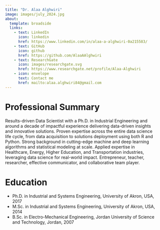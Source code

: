 ```yaml
---
title: "Dr. Alaa Alghwiri"
image: images/july_2024.jpg
about:
  template: broadside
  links:
    - text: LinkedIn
      icon: linkedin
      href: https://www.linkedin.com/in/alaa-a-alghwiri-0a215583/
    - text: GitHub
      icon: github
      href: https://github.com/AlaaAAlghwiri
    - text: ResearchGate
      icon: images/researchgate.svg
      href: https://www.researchgate.net/profile/Alaa-Alghwiri
    - icon: envelope
      text: Contact me
      href: mailto:alaa.alghwiri84@gmail.com
---
```


# Professional Summary

Results-driven Data Scientist with a Ph.D. in Industrial Engineering and around a decade of impactful experience delivering data-driven insights and innovative solutions. Proven expertise across the entire data science life cycle, from data acquisition to solutions deployment using both R and Python. Strong background in cutting-edge machine and deep learning algorithms and statistical modeling at scale. Applied expertise in Healthcare, Energy, Higher Education, and Transportation industries, leveraging data science for real-world impact. Entrepreneur, teacher, researcher, effective communicator, and collaborative team player.

# Education

-   Ph.D. in Industrial and Systems Engineering, University of Akron, USA, 2017
-   M.Sc. in Industrial and Systems Engineering, University of Akron, USA, 2014
-   B.Sc. in Electro-Mechanical Engineering, Jordan University of Science and Technology, Jordan, 2007
